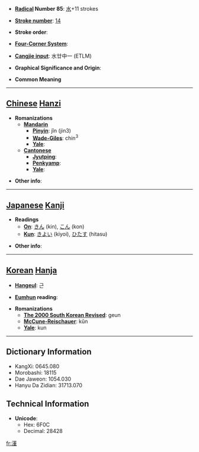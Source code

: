 * '''[[Wiktionary:Chinese radical index| Radical]] Number 85''': [[Wiktionary:Chinese radical index 水|水]]+11 strokes

* '''[[Wiktionary:Chinese total strokes index|Stroke number]]''': [[Wiktionary:Chinese total strokes index 14|14]]

* '''Stroke order''': 

* '''[[Wiktionary:Chinese four corner index|Four-Corner System]]''': 

* '''[[Wiktionary:Chinese Cangjie index|Cangjie input]]''': 水廿中一 (ETLM)

* '''Graphical Significance and Origin''': 

* '''Common Meaning'''

----

== [[Chinese]] [[Hanzi]] ==

* '''Romanizations'''
** '''[[Mandarin]]'''
*** '''[[Pinyin]]''': jǐn (jin3)
*** '''[[Wade-Giles]]''': chin<sup>3</sup>
*** '''[[Yale]]''': 
** '''[[Cantonese]]'''
*** '''[[Jyutping]]''':
*** '''[[Penkyamp]]''': 
*** '''[[Yale]]''': 

* '''Other info''': 

----

== [[Japanese]] [[Kanji]] ==

* '''Readings'''
** '''[[On]]''': [[きん]] (kin), [[こん]] (kon)
** '''[[Kun]]''': [[きよい]] (kiyoi), [[ひたす]] (hitasu)

* '''Other info''':  

----

== [[Korean]] [[Hanja]] ==

* '''[[Hangeul]]''': 근

* '''[[Eumhun]] reading''': 

* '''Romanizations'''
** '''[[The 2000 South Korean Revised Romanization|The 2000 South Korean Revised]]''': geun
** '''[[McCune-Reischauer]]''': kŭn
** '''[[Yale]]''': kun

----

== Dictionary Information ==

* KangXi: 0645.080
* Morobashi: 18115
* Dae Jaweon: 1054.030
* Hanyu Da Zidian: 31713.070

== Technical Information ==

* '''Unicode''':
** Hex: 6F0C
** Decimal: 28428

[[fr:漌]]